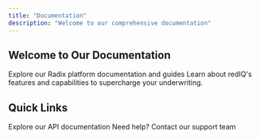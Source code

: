 ```yaml
---
title: "Documentation"
description: "Welcome to our comprehensive documentation"
---
```


## Welcome to Our Documentation

<CardGroup cols={2}>
  <Card title="Radix Documentation" icon="chart-line" href="/radix">
    Explore our Radix platform documentation and guides
  </Card>
  <Card title="redIQ Documentation" icon="database" href="/rediq">
    Learn about redIQ's features and capabilities to supercharge your underwriting.
  </Card>
</CardGroup>

## Quick Links

<CardGroup cols={3}>
  <Card title="API Reference" icon="code" href="radix//api">
    Explore our API documentation
  </Card>
  <Card title="Support" icon="life-ring" href="mailto:support@radix.com">
    Need help? Contact our support team
  </Card>
</CardGroup>